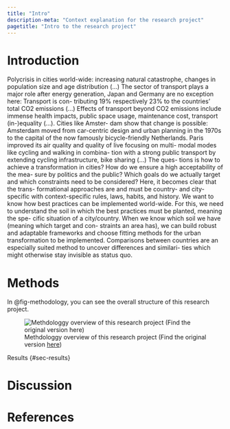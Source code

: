```yaml
---
title: "Intro"
description-meta: "Context explanation for the research project"
pagetitle: "Intro to the research project"
---
```


# Introduction {#sec-intro}

Polycrisis in cities world-wide: increasing natural catastrophe, changes in population size and age distribution (...) The sector of transport plays a major role after energy generation, Japan and Germany are no exception here: Transport is con- tributing 19% respectively 23% to the countries’ total CO2 emissions (...) Effects of transport beyond CO2 emissions include immense health impacts, public space usage, maintenance cost, transport (in-)equality (...). Cities like Amster- dam show that change is possible: Amsterdam moved from car-centric design and urban planning in the 1970s to the capital of the now famously bicycle-friendly Netherlands. Paris improved its air quality and quality of live focusing on multi- modal modes like cycling and walking in combina- tion with a strong public transport by extending cycling infrastructure, bike sharing (...) The ques- tions is how to achieve a transformation in cities? How do we ensure a high acceptability of the mea- sure by politics and the public? Which goals do we actually target and which constraints need to be considered? Here, it becomes clear that the trans- formational approaches are and must be country- and city-specific with context-specific rules, laws, habits, and history. We want to know how best practices can be implemented world-wide. For this, we need to understand the soil in which the best practices must be planted, meaning the spe- cific situation of a city/country. When we know which soil we have (meaning which target and con- straints an area has), we can build robust and adaptable frameworks and choose fitting methods for the urban transformation to be implemented. Comparisons between countries are an especially suited method to uncover differences and similari- ties which might otherwise stay invisible as status quo.

# Methods {#sec-methods}

In @fig-methodology, you can see the overall structure of this research project.

![Methdologgy overview of this research project (Find the original version [here](https://excalidraw.com/#json=crZeHqzGb-eIGfIWTp2OD,MkoVZZVx3uW8RwR4g0icJQ))](mindmap.svg){#fig-methodology}

Results {#sec-results}

# Discussion {#sec-discussion}

# References
